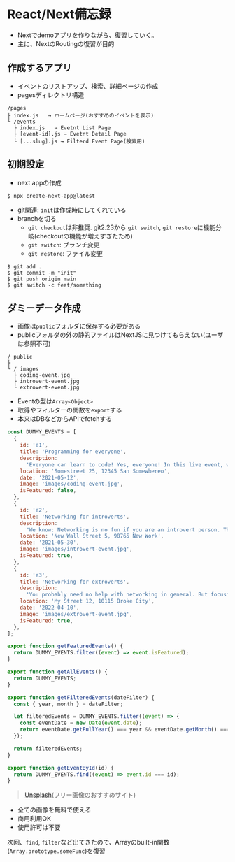 # React/Next備忘録
- Nextでdemoアプリを作りながら、復習していく。
- 主に、NextのRoutingの復習が目的

## 作成するアプリ
- イベントのリストアップ、検索、詳細ページの作成
- pagesディレクトリ構造
```
/pages
├ index.js   → ホームページ(おすすめのイベントを表示)
└ /events
  ├ index.js   → Evetnt List Page
  ├ [event-id].js → Evetnt Detail Page
  └ [...slug].js → Filterd Event Page(検索用)
```

## 初期設定
- next appの作成
```shell
$ npx create-next-app@latest
```
- git関連: `init`は作成時にしてくれている
- branchを切る
  - `git checkout`は非推奨. git2.23から `git switch`, `git restore`に機能分岐(checkoutの機能が増えすぎたため)
  - `git switch`: ブランチ変更
  - `git restore`: ファイル変更

```shell
$ git add .
$ git commit -m "init"
$ git push origin main
$ git switch -c feat/something
```

## ダミーデータ作成
- 画像は`public`フォルダに保存する必要がある
- publicフォルダの外の静的ファイルはNextJSに見つけてもらえない(ユーザは参照不可)
```
/ public
├ 
└ / images
  ├ coding-event.jpg
  ├ introvert-event.jpg
  └ extrovert-event.jpg
```
- Eventの型は`Array<Object>`
- 取得やフィルターの関数を`export`する
- 本来はDBなどからAPIでfetchする
```js filename="/dummy-data.js"
const DUMMY_EVENTS = [
  {
    id: 'e1',
    title: 'Programming for everyone',
    description:
      'Everyone can learn to code! Yes, everyone! In this live event, we are going to go through all the key basics and get you started with programming as well.',
    location: 'Somestreet 25, 12345 San Somewhereo',
    date: '2021-05-12',
    image: 'images/coding-event.jpg',
    isFeatured: false,
  },
  {
    id: 'e2',
    title: 'Networking for introverts',
    description:
      "We know: Networking is no fun if you are an introvert person. That's why we came up with this event - it'll be so much easier. Promised!",
    location: 'New Wall Street 5, 98765 New Work',
    date: '2021-05-30',
    image: 'images/introvert-event.jpg',
    isFeatured: true,
  },
  {
    id: 'e3',
    title: 'Networking for extroverts',
    description:
      'You probably need no help with networking in general. But focusing your energy correctly - that is something where most people can improve.',
    location: 'My Street 12, 10115 Broke City',
    date: '2022-04-10',
    image: 'images/extrovert-event.jpg',
    isFeatured: true,
  },
];

export function getFeaturedEvents() {
  return DUMMY_EVENTS.filter((event) => event.isFeatured);
}

export function getAllEvents() {
  return DUMMY_EVENTS;
}

export function getFilteredEvents(dateFilter) {
  const { year, month } = dateFilter;

  let filteredEvents = DUMMY_EVENTS.filter((event) => {
    const eventDate = new Date(event.date);
    return eventDate.getFullYear() === year && eventDate.getMonth() === month - 1;
  });

  return filteredEvents;
}

export function getEventById(id) {
  return DUMMY_EVENTS.find((event) => event.id === id);
}
```

> [Unsplash](https://unsplash.com)(フリー画像のおすすめサイト)
  - 全ての画像を無料で使える
  - 商用利用OK
  - 使用許可は不要


次回、`find`, `filter`など出てきたので、Arrayのbuilt-in関数(`Array.prototype.someFunc`)を復習
